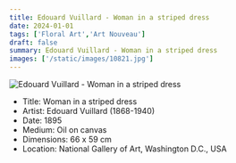 ```yaml
---
title: Edouard Vuillard - Woman in a striped dress
date: 2024-01-01
tags: ['Floral Art','Art Nouveau']
draft: false
summary: Edouard Vuillard - Woman in a striped dress
images: ['/static/images/10821.jpg']
---
```


![Edouard Vuillard - Woman in a striped dress](/static/images/10821.jpg)

* Title: Woman in a striped dress
* Artist: Edouard Vuillard (1868-1940)
* Date: 1895
* Medium: Oil on canvas
* Dimensions: 66 x 59 cm
* Location: National Gallery of Art, Washington D.C., USA


